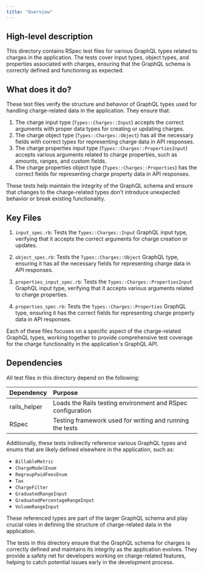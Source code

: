 ```yaml
---
title: "Overview"
---
```


## High-level description
This directory contains RSpec test files for various GraphQL types related to charges in the application. The tests cover input types, object types, and properties associated with charges, ensuring that the GraphQL schema is correctly defined and functioning as expected.

## What does it do?
These test files verify the structure and behavior of GraphQL types used for handling charge-related data in the application. They ensure that:

1. The charge input type (`Types::Charges::Input`) accepts the correct arguments with proper data types for creating or updating charges.
2. The charge object type (`Types::Charges::Object`) has all the necessary fields with correct types for representing charge data in API responses.
3. The charge properties input type (`Types::Charges::PropertiesInput`) accepts various arguments related to charge properties, such as amounts, ranges, and custom fields.
4. The charge properties object type (`Types::Charges::Properties`) has the correct fields for representing charge property data in API responses.

These tests help maintain the integrity of the GraphQL schema and ensure that changes to the charge-related types don't introduce unexpected behavior or break existing functionality.

## Key Files

1. `input_spec.rb`: Tests the `Types::Charges::Input` GraphQL input type, verifying that it accepts the correct arguments for charge creation or updates.

2. `object_spec.rb`: Tests the `Types::Charges::Object` GraphQL type, ensuring it has all the necessary fields for representing charge data in API responses.

3. `properties_input_spec.rb`: Tests the `Types::Charges::PropertiesInput` GraphQL input type, verifying that it accepts various arguments related to charge properties.

4. `properties_spec.rb`: Tests the `Types::Charges::Properties` GraphQL type, ensuring it has the correct fields for representing charge property data in API responses.

Each of these files focuses on a specific aspect of the charge-related GraphQL types, working together to provide comprehensive test coverage for the charge functionality in the application's GraphQL API.

## Dependencies
All test files in this directory depend on the following:

| Dependency | Purpose |
|:-----------|:--------|
| rails_helper | Loads the Rails testing environment and RSpec configuration |
| RSpec | Testing framework used for writing and running the tests |

Additionally, these tests indirectly reference various GraphQL types and enums that are likely defined elsewhere in the application, such as:

- `BillableMetric`
- `ChargeModelEnum`
- `RegroupPaidFeesEnum`
- `Tax`
- `ChargeFilter`
- `GraduatedRangeInput`
- `GraduatedPercentageRangeInput`
- `VolumeRangeInput`

These referenced types are part of the larger GraphQL schema and play crucial roles in defining the structure of charge-related data in the application.

The tests in this directory ensure that the GraphQL schema for charges is correctly defined and maintains its integrity as the application evolves. They provide a safety net for developers working on charge-related features, helping to catch potential issues early in the development process.